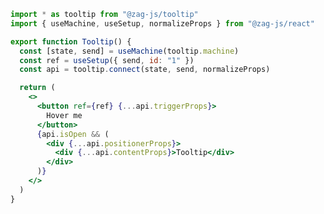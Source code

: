 ```jsx
import * as tooltip from "@zag-js/tooltip"
import { useMachine, useSetup, normalizeProps } from "@zag-js/react"

export function Tooltip() {
  const [state, send] = useMachine(tooltip.machine)
  const ref = useSetup({ send, id: "1" })
  const api = tooltip.connect(state, send, normalizeProps)

  return (
    <>
      <button ref={ref} {...api.triggerProps}>
        Hover me
      </button>
      {api.isOpen && (
        <div {...api.positionerProps}>
          <div {...api.contentProps}>Tooltip</div>
        </div>
      )}
    </>
  )
}
```
